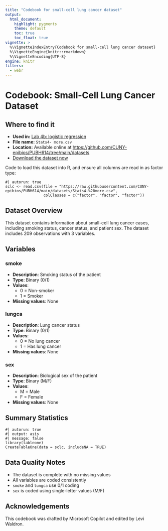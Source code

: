 ```yaml
---
title: "Codebook for small-cell lung cancer dataset"
output:
  html_document:
    highlight: pygments
    theme: default
    toc: true
    toc_float: true
vignette: >
  %\VignetteIndexEntry{Codebook for small-cell lung cancer dataset}
  %\VignetteEngine{knitr::rmarkdown}
  %\VignetteEncoding{UTF-8}
engine: knitr
filters:
  - webr
---
```


# Codebook: Small-Cell Lung Cancer Dataset

## Where to find it
- **Used in:** [Lab 4b: logistic regression](https://cuny-epibios.github.io/PUBH614/articles/04b_logistic.html)
- **File name:** `Stats4- more.csv`
- **Location:** Available online at [https://github.com/CUNY-epibios/PUBH614/tree/main/datasets](https://github.com/CUNY-epibios/PUBH614/tree/main/datasets)
- [Download the dataset now](https://raw.githubusercontent.com/CUNY-epibios/PUBH614/main/datasets/Stats4-%20more.csv)

Code to load this dataset into R, and ensure all columns are read in as factor type:
```webr-r
#| autorun: true
sclc <- read.csv(file = "https://raw.githubusercontent.com/CUNY-epibios/PUBH614/main/datasets/Stats4-%20more.csv",
                 colClasses = c("factor", "factor", "factor"))
```


## Dataset Overview
This dataset contains information about small-cell lung cancer cases, including smoking status, cancer status, and patient sex. The dataset includes 209 observations with 3 variables.

## Variables

### smoke
- **Description**: Smoking status of the patient
- **Type**: Binary (0/1)
- **Values**:
  - 0 = Non-smoker
  - 1 = Smoker
- **Missing values**: None

### lungca
- **Description**: Lung cancer status
- **Type**: Binary (0/1)
- **Values**:
  - 0 = No lung cancer
  - 1 = Has lung cancer
- **Missing values**: None

### sex
- **Description**: Biological sex of the patient
- **Type**: Binary (M/F)
- **Values**:
  - M = Male
  - F = Female
- **Missing values**: None

## Summary Statistics

```webr-r
#| autorun: true
#| output: asis
#| message: false
library(tableone)
CreateTableOne(data = sclc, includeNA = TRUE)
```


## Data Quality Notes
- The dataset is complete with no missing values
- All variables are coded consistently
- `smoke` and `lungca` use 0/1 coding
- `sex` is coded using single-letter values (M/F)

## Acknowledgements
This codebook was drafted by Microsoft Copilot and edited by Levi Waldron.